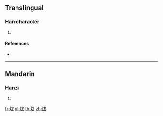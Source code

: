 ==Translingual==

===Han character===
{{Han char|rn=86|rad=火|as=05|sn=9|four=|canj=FIKE,FIKK}}

# {{defn|Han|sort=火05}}

====References====
* {{Han ref|kx=0668.130|dkj=18942|dj=1077.160|hdz=32195.030|uh=70A6|ud=28838}}

----

==Mandarin==

===Hanzi===
{{cmn-hanzi|pin=[[bá]] ([[ba2]])|wg=pa<sup>2</sup>}}

# {{defn|lang=cmn|sort=火05}}

[[fr:炦]]
[[pl:炦]]
[[th:炦]]
[[zh:炦]]